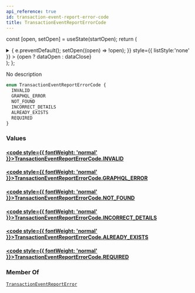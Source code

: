 ```yaml
---
api_reference: true
id: transaction-event-report-error-code
title: TransactionEventReportErrorCode
---
```






const [open, setOpen] = useState(startOpen);
return (
<details {...(open ? { open: true } : {})} className="details" style={{ border:'none', boxShadow:'none', background:'var(--ifm-background-color)' }}>
<summary
onClick={(e) => {
e.preventDefault();
setOpen((open) => !open);
}}
style={{ listStyle:'none' }} >
{open ? dataOpen : dataClose}
</summary>
{open && children}
</details>
);
};

No description

```graphql
enum TransactionEventReportErrorCode {
  INVALID
  GRAPHQL_ERROR
  NOT_FOUND
  INCORRECT_DETAILS
  ALREADY_EXISTS
  REQUIRED
}
```

### Values

#### [<code style={{ fontWeight: 'normal' }}>TransactionEventReportErrorCode.<b>INVALID</b></code>](#)

#### [<code style={{ fontWeight: 'normal' }}>TransactionEventReportErrorCode.<b>GRAPHQL_ERROR</b></code>](#)

#### [<code style={{ fontWeight: 'normal' }}>TransactionEventReportErrorCode.<b>NOT_FOUND</b></code>](#)

#### [<code style={{ fontWeight: 'normal' }}>TransactionEventReportErrorCode.<b>INCORRECT_DETAILS</b></code>](#)

#### [<code style={{ fontWeight: 'normal' }}>TransactionEventReportErrorCode.<b>ALREADY_EXISTS</b></code>](#)

#### [<code style={{ fontWeight: 'normal' }}>TransactionEventReportErrorCode.<b>REQUIRED</b></code>](#)

### Member Of

[`TransactionEventReportError`](../../../api-reference/payments/objects/transaction-event-report-error.mdx) <Badge class="badge badge--secondary" text="object"/>
